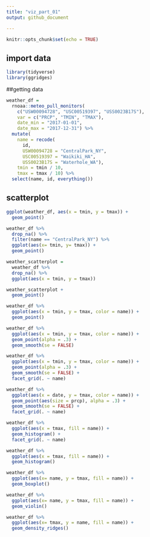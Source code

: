 ```yaml
---
title: "viz_part_01"
output: github_document

---
```


```r
knitr::opts_chunk$set(echo = TRUE)
```

## import data


```r
library(tidyverse)
library(ggridges)
```

##getting data

```r
weather_df = 
  rnoaa::meteo_pull_monitors(
    c("USW00094728", "USC00519397", "USS0023B17S"),
    var = c("PRCP", "TMIN", "TMAX"), 
    date_min = "2017-01-01",
    date_max = "2017-12-31") %>%
  mutate(
    name = recode(
      id, 
      USW00094728 = "CentralPark_NY", 
      USC00519397 = "Waikiki_HA",
      USS0023B17S = "Waterhole_WA"),
    tmin = tmin / 10,
    tmax = tmax / 10) %>%
  select(name, id, everything())
```


  
  
## scatterplot

```r
ggplot(weather_df, aes(x = tmin, y = tmax)) +
  geom_point()

```

```r
weather_df %>% 
  drop_na() %>% 
  filter(name == "CentralPark_NY") %>% 
  ggplot(aes(x= tmin, y= tmax)) +
  geom_point()
```

```r
weather_scatterplot = 
  weather_df %>% 
  drop_na() %>% 
  ggplot(aes(x = tmin, y = tmax))

weather_scatterplot +
  geom_point()
```

```r
weather_df %>% 
  ggplot(aes(x = tmin, y = tmax, color = name)) +
  geom_point()
```

```r
weather_df %>% 
  ggplot(aes(x = tmin, y = tmax, color = name)) +
  geom_point(alpha = .3) + 
  geom_smooth(se = FALSE)
```

```r
weather_df %>% 
  ggplot(aes(x = tmin, y = tmax, color = name)) +
  geom_point(alpha = .3) + 
  geom_smooth(se = FALSE) +
  facet_grid(. ~ name)
```

```r
weather_df %>% 
  ggplot(aes(x = date, y = tmax, color = name)) +
  geom_point(aes(size = prcp), alpha = .3) +
  geom_smooth(se = FALSE) +
  facet_grid(. ~ name)

```

```r
weather_df %>% 
  ggplot(aes(x = tmax, fill = name)) +
  geom_histogram() + 
  facet_grid(. ~ name)
```

```r
weather_df %>% 
  ggplot(aes(x = tmax, fill = name)) +
  geom_histogram() 
```

```r
weather_df %>% 
  ggplot(aes(x= name, y = tmax, fill = name)) +
  geom_boxplot() 
```

```r
weather_df %>% 
  ggplot(aes(x= name, y = tmax, fill = name)) +
  geom_violin() 
```

```r
weather_df %>% 
  ggplot(aes(x= tmax, y = name, fill = name)) +
  geom_density_ridges() 
```


